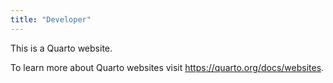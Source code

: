 ```yaml
---
title: "Developer"
---
```


This is a Quarto website.

To learn more about Quarto websites visit <https://quarto.org/docs/websites>.
